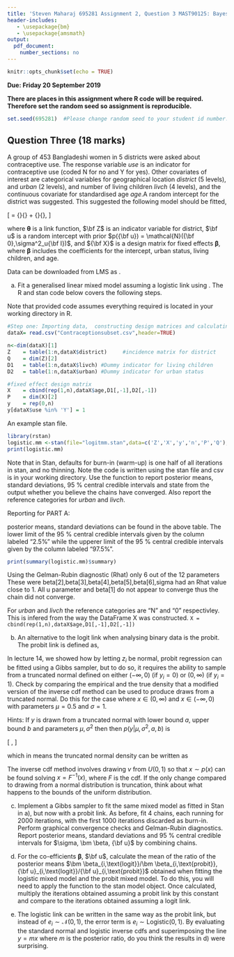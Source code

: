 ```yaml
---
title: 'Steven Maharaj 695281 Assignment 2, Question 3 MAST90125: Bayesian Statistical Learning'
header-includes:
   - \usepackage{bm}
   - \usepackage{amsmath}
output: 
  pdf_document:
    number_sections: no
---
```


```r
knitr::opts_chunk$set(echo = TRUE)
```

**Due: Friday 20 September 2019**  
\vspace{5 mm}

**There are places in this assignment where R code will be required. Therefore set the random seed so assignment is reproducible.**

```r
set.seed(695281)  #Please change random seed to your student id number.
```

## Question Three (18 marks)

A group of 453 Bangladeshi women in 5 districts were asked about contraceptive use. The response variable *use* is an indicator for contraceptive use (coded N for no and Y for yes). Other covariates of interest are categorical variables for geographical location *district* (5 levels), and *urban* (2 levels), and number of living children *livch* (4 levels), and the continuous covariate for standardised age *age*.A random intercept for the district was suggested. This suggested the following model should be fitted,

\[ \bm \theta = {\bf Z}{\bf u} + {\bf X}{\bm \beta},  \]

where $\bm \theta$ is a link function, $\bf Z$ is an indicator variable for district, $\bf u$ is a random intercept with prior $p({\bf u}) = \mathcal{N}({\bf 0},\sigma^2_u{\bf I})$, and ${\bf X}$ is a design matrix for fixed effects $\bm \beta$, where $\bm \beta$ includes the coefficients for the intercept, urban status, living children, and age. 

Data can be downloaded from LMS as \texttt{Contraceptionsubset.csv}.

a) Fit a generalised linear mixed model assuming a logistic link using \texttt{Stan}. The R and stan code below covers the following steps.

\begin{itemize}
\item Importing the data.
\item Constructing design matrices.
\item Provides code to go into the stan file.
\item Running stan in R. This assumes your stan file is called *logitmm.stan*, and that you will run the sampler for 2000 iterations and 4 chains.
\end{itemize}

Note that provided code assumes everything required is located in your working directory in R.

```r
#Step one: Importing data,  constructing design matrices and calculating matrix dimensions.
dataX= read.csv("Contraceptionsubset.csv",header=TRUE)

n<-dim(dataX)[1]
Z    = table(1:n,dataX$district)     #incidence matrix for district
Q    = dim(Z)[2]
D1   = table(1:n,dataX$livch) #Dummy indicator for living children
D2   = table(1:n,dataX$urban) #Dummy indicator for urban status

#fixed effect design matrix 
X    = cbind(rep(1,n),dataX$age,D1[,-1],D2[,-1])
P    = dim(X)[2]
y    = rep(0,n)
y[dataX$use %in% 'Y'] = 1

```


An example stan file.
\begin{footnotesize}
\begin{verbatim}
//
// This Stan program defines a logistic mixed model
//
// Learn more about model development with Stan at:
//
//    http://mc-stan.org/users/interfaces/rstan.html
//    https://github.com/stan-dev/rstan/wiki/RStan-Getting-Started
//

data {
  int<lower=0> n;   //number of observations
  int<lower=0> Q;   //number of random effect levels
  int<lower=0> P;   //number of fixed effect levels
  int y[n];      //response vector
  matrix[n,Q] Z;     //indicator matrix for random effect levels
  matrix[n,P] X;     //design matrix for fixed effects
}

// The parameters accepted by the model. 
// accepts three sets of parameters 'beta', 'u' and 'sigma'.
parameters {
  vector[P] beta; //vector of fixed effects of length P.
  vector[Q] u; //vector of random effects of length Q.
  real<lower=0> sigma; //random effect standard deviation
}


// The model to be estimated. We model the output
// 'y' to be bernoulli with logit link function, 
// and assume a i.i.d. normal prior for u.
model {
  u ~ normal(0,sigma);                //prior for random effects.
  y ~ bernoulli_logit(X*beta+ Z*u);  //likelihood
  
}
\end{verbatim}
\end{footnotesize}

```r
library(rstan)
logistic.mm <-stan(file="logitmm.stan",data=c('Z','X','y','n','P','Q'),iter=2000,chains=4)
print(logistic.mm)
```


Note that in Stan, defaults for burn-in (warm-up) is one half of all iterations in stan, and no thinning. Note the code is written using the stan file and csv is in your working directory. Use the \texttt{print} function to report posterior means, standard deviations, 95 \% central credible intervals and state from the output whether you believe the chains have converged. Also report the reference categories for  *urban* and *livch*.


Reporting for PART A:


posterior means, standard deviations can be found in the above table. The lower limit of the 95 \% central credible intervals given by the column labeled "2.5\%" while the  upperer limit of the 95 \% central credible intervals given by the column labeled "97.5\%". 
```r
print(summary(logistic.mm)$summary)
```

Using the Gelman-Rubin diagnostic (Rhat) only 6 out of the 12 parameters These were beta[2],beta[3],beta[4],beta[5],beta[6],sigma had an Rhat value close to 1. All u parameter and beta[1] do not appear to converge thus the chain did not converge.

For *urban* and *livch* the reference categories are "N" and "0" respectivley. This is infered from the way the DataFrame X was constructed. 
`` X = cbind(rep(1,n),dataX$age,D1[,-1],D2[,-1])``



b) An alternative to the logit link when analysing binary data is the probit. The probit link is defined as,

\begin{eqnarray}
y_i &=& \begin{cases} 1 & \text{if $z_i \geq 0$}\\ 
0 & \text{if $z_i < 0$}\\ 
\end{cases} \nonumber \\
z_i &=& {\bf x}_i'\bm \beta + \epsilon_i, \quad \epsilon \sim \mathcal{N}(0,1). \nonumber 
\end{eqnarray}

In lecture 14, we showed how by letting $z_i$ be normal, probit regression can be fitted using a Gibbs sampler, but to do so, it requires the ability to sample from a truncated normal defined on either $(-\infty,0)$ (if $y_i = 0$) or $(0,\infty)$ (if $y_i = 1$). Check by comparing the empirical and the true density that a modified version of the inverse cdf method can be used to produce draws from a truncated normal. Do this for the case where $x \in (0,\infty)$ and $x \in (-\infty,0)$ with parameters $\mu=0.5$ and $\sigma=1$.

Hints: If $y$ is drawn from a truncated normal with lower bound $a$, upper bound $b$ and parameters $\mu, \sigma^2$ then then $p(y|\mu,\sigma^2,a,b)$ is 

\[ \frac{\frac{1}{\sqrt{2\pi\sigma^2}}e^{-(y-\mu)^2/2}}{\int_{-\infty}^b \frac{1}{\sqrt{2\pi\sigma^2}}e^{-(y-\mu)^2/2} dy - \int_{-\infty}^a \frac{1}{\sqrt{2\pi\sigma^2}}e^{-(y-\mu)^2/2} dy}, \]

which in \texttt{R} means the truncated normal density can be written as 

\begin{footnotesize}
\begin{verbatim}
dnorm(x,mean=mu,sd=sigma)/(pnorm(b,mean=mu,sd=sigma)-pnorm(a,mean=mu,sd=sigma))
\end{verbatim}
\end{footnotesize}

The inverse cdf method involves drawing $v$ from $U(0,1)$ so that $x \sim p(x)$ can be found solving $x=F^{-1}(x)$, where $F$ is the cdf. If the only change compared to drawing from a normal distribution is truncation, think about what happens to the bounds of the uniform distribution. 


c) Implement a Gibbs sampler to fit the same mixed model as fitted in Stan in a), but now with a probit link. As before, fit 4 chains, each running for 2000 iterations, with the first 1000 iterations discarded as burn-in. Perform graphical convergence checks and Gelman-Rubin diagnostics. Report posterior means, standard deviations and 95 \% central credible intervals for $\sigma, \bm \beta, {\bf u}$ by combining chains. 

d) For the co-efficients $\bm \beta$, $\bf u$, calculate the mean of the ratio of the posterior means $\bm \beta_{i,\text{logit}}/\bm \beta_{i,\text{probit}}, {\bf u}_{i,\text{logit}}/{\bf u}_{i,\text{probit}}$ obtained when fitting the logistic mixed model and the probit mixed model. To do this, you will need to apply the \texttt{extract} function to the stan model object. Once calculated, multiply the iterations obtained assuming a probit link by this constant and compare to the iterations obtained assuming a logit link.   

e) The logistic link can be written in the same way as the probit link, but instead of $e_i\sim \mathcal{N}(0,1)$, the error term is $e_i \sim \text{Logistic}(0,1)$. By evaluating the standard normal and logistic inverse cdfs and superimposing the line $y = mx$ where $m$ is the posterior ratio, do you think the results in d) were surprising.



